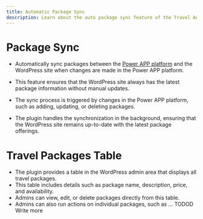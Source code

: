```yaml
---
title: Automatic Package Sync
description: Learn about the auto package sync feature of the Travel Agent WordPress plugin.
---
```


# Package Sync
- Automatically sync packages between the [Power APP platform](/docs/travel-agent) and the WordPress site when changes are made in the Power APP platform.
- This feature ensures that the WordPress site always has the latest package information without manual updates.

- The sync process is triggered by changes in the Power APP platform, such as adding, updating, or deleting packages.
- The plugin handles the synchronization in the background, ensuring that the WordPress site remains up-to-date with the latest package offerings.

# Travel Packages Table
- The plugin provides a table in the WordPress admin area that displays all travel packages.
- This table includes details such as package name, description, price, and availability.
- Admins can view, edit, or delete packages directly from this table.
- Admins can also run actions on individual packages, such as ... TODOD Write more